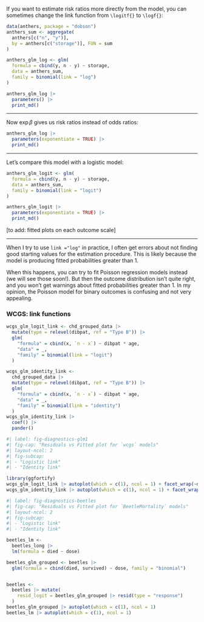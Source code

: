 
If you want to estimate risk ratios more directly from the model, 
you can sometimes change the link function from `\logitf{}` to `\logf{}`:

```r
data(anthers, package = "dobson")
anthers_sum <- aggregate(
  anthers[c("n", "y")],
  by = anthers[c("storage")], FUN = sum
)

anthers_glm_log <- glm(
  formula = cbind(y, n - y) ~ storage,
  data = anthers_sum,
  family = binomial(link = "log")
)

anthers_glm_log |>
  parameters() |>
  print_md()
```

---

Now $\exp{\beta}$ gives us risk ratios instead of odds ratios:

```r
anthers_glm_log |>
  parameters(exponentiate = TRUE) |>
  print_md()
```

---

Let's compare this model with a logistic model:

```r
anthers_glm_logit <- glm(
  formula = cbind(y, n - y) ~ storage,
  data = anthers_sum,
  family = binomial(link = "logit")
)

anthers_glm_logit |>
  parameters(exponentiate = TRUE) |>
  print_md()
```

\[to add: fitted plots on each outcome scale\]

---

When I try to use `link ="log"` in practice, I often get errors about
not finding good starting values for the estimation procedure.
This is likely because the model is producing fitted probabilities greater than
1.

When this happens, you can try to fit Poisson regression models instead
(we will see those soon!).
But then the outcome distribution isn't quite
right, and you won't get warnings about fitted probabilities greater
than 1.
In my opinion, the Poisson model for binary outcomes is
confusing and not very appealing.

### WCGS: link functions

```r
wcgs_glm_logit_link <- chd_grouped_data |>
  mutate(type = relevel(dibpat, ref = "Type B")) |>
  glm(
    "formula" = cbind(x, `n - x`) ~ dibpat * age,
    "data" = _,
    "family" = binomial(link = "logit")
  )

wcgs_glm_identity_link <-
  chd_grouped_data |>
  mutate(type = relevel(dibpat, ref = "Type B")) |>
  glm(
    "formula" = cbind(x, `n - x`) ~ dibpat * age,
    "data" = _,
    "family" = binomial(link = "identity")
  )
wcgs_glm_identity_link |>
  coef() |>
  pander()
```

```r
#| label: fig-diagnostics-glm1
#| fig-cap: "Residuals vs Fitted plot for `wcgs` models"
#| layout-ncol: 2
#| fig-subcap:
#| - "Logistic link"
#| - "Identity link"

library(ggfortify)
wcgs_glm_logit_link |> autoplot(which = c(1), ncol = 1) + facet_wrap(~dibpat)
wcgs_glm_identity_link |> autoplot(which = c(1), ncol = 1) + facet_wrap(~dibpat)
```

```r
#| label: fig-diagnostics-beetles
#| fig-cap: "Residuals vs Fitted plot for `BeetleMortality` models"
#| layout-ncol: 2
#| fig-subcap:
#| - "Logistic link"
#| - "Identity link"

beetles_lm <-
  beetles_long |>
  lm(formula = died ~ dose)

beetles_glm_grouped <- beetles |>
  glm(formula = cbind(died, survived) ~ dose, family = "binomial")


beetles <-
  beetles |> mutate(
    resid_logit = beetles_glm_grouped |> resid(type = "response")
  )
beetles_glm_grouped |> autoplot(which = c(1), ncol = 1)
beetles_lm |> autoplot(which = c(1), ncol = 1)
```
